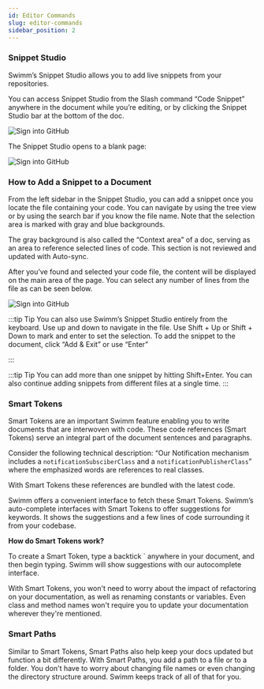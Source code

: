 ```yaml
---
id: Editor Commands
slug: editor-commands
sidebar_position: 2
---
```


### Snippet Studio 

Swimm’s Snippet Studio allows you to add live snippets from your repositories. 

You can access Snippet Studio from the Slash command “Code Snippet” anywhere in the document while you’re editing, or by clicking the Snippet Studio bar at the bottom of the doc.

![Sign into GitHub](../../static/img/Features2.png)

The Snippet Studio opens to a blank page:

![Sign into GitHub](../../static/img/Features3.png)

### **How to Add a Snippet to a Document**

From the left sidebar in the Snippet Studio, you can add a snippet once you locate the file containing your code. You can navigate by using the tree view or by using the search bar if you know the file name. Note that the selection area is marked with gray and blue backgrounds. 

The gray background is also called the “Context area” of a doc, serving as an area to reference selected lines of code. This section is not reviewed and updated with Auto-sync.

After you’ve found and selected your code file, the content will be displayed on the main area of the page. You can select any number of lines from the file as can be seen below.

![Sign into GitHub](../../static/img/Features4.png)

:::tip Tip
You can also use Swimm’s Snippet Studio entirely from the keyboard. Use up and down to navigate in the file. Use Shift + Up or Shift + Down to mark and enter to set the selection. To add the snippet to the document, click “Add & Exit” or use “Enter”

:::

:::tip Tip
You can add more than one snippet by hitting Shift+Enter.
You can also continue adding snippets from different files at a single time.
:::

### Smart Tokens 

Smart Tokens are an important Swimm feature enabling you to write documents that are interwoven with code. These code references (Smart Tokens) serve an integral part of the document sentences and paragraphs. 

Consider the following technical description:
“Our Notification mechanism includes a `notificationSubsciberClass` and a `notificationPublisherClass`” where the emphasized words are references to real classes. 

With Smart Tokens these references are bundled with the latest code.

Swimm offers a convenient interface to fetch these Smart Tokens. Swimm’s auto-complete interfaces with Smart Tokens to offer suggestions for keywords. It shows the suggestions and a few lines of code surrounding it from your codebase.

**How do Smart Tokens work?​**

To create a Smart Token, type a backtick ` anywhere in your document, and then begin typing. Swimm will show suggestions with our autocomplete interface.

With Smart Tokens, you won't need to worry about the impact of refactoring on your documentation, as well as renaming constants or variables. Even class and method names won't require you to update your documentation wherever they're mentioned. 

### Smart Paths

Similar to Smart Tokens, Smart Paths also help keep your docs updated but function a bit differently. With Smart Paths, you add a path to a file or to a folder. You don't have to worry about changing file names or even changing the directory structure around. Swimm keeps track of all of that for you.
